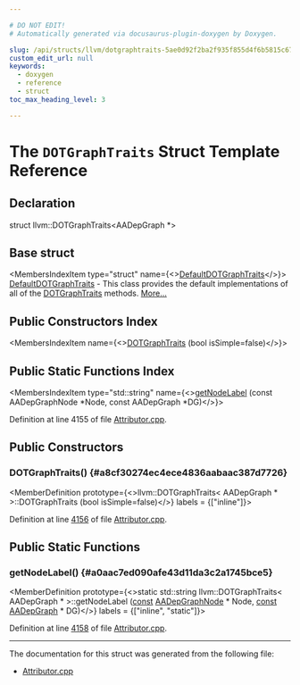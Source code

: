 ```yaml
---

# DO NOT EDIT!
# Automatically generated via docusaurus-plugin-doxygen by Doxygen.

slug: /api/structs/llvm/dotgraphtraits-5ae0d92f2ba2f935f855d4f6b5815c67
custom_edit_url: null
keywords:
  - doxygen
  - reference
  - struct
toc_max_heading_level: 3

---
```





# The `DOTGraphTraits` Struct Template Reference

<DoxygenPage pluginConfig={pluginConfig}>



## Declaration

<CodeBlock>struct llvm::DOTGraphTraits&lt;AADepGraph &#42;&gt;</CodeBlock>

## Base struct

<MembersIndex>

<MembersIndexItem
  type="struct"
  name={<><a href="/docs/api/structs/llvm/defaultdotgraphtraits">DefaultDOTGraphTraits</a></>}>
<a href="/docs/api/structs/llvm/defaultdotgraphtraits">DefaultDOTGraphTraits</a> - This class provides the default implementations of all of the <a href="/docs/api/structs/llvm/dotgraphtraits">DOTGraphTraits</a> methods. <a href="/docs/api/structs/llvm/defaultdotgraphtraits/#details">More...</a>
</MembersIndexItem>

</MembersIndex>

## Public Constructors Index

<MembersIndex>

<MembersIndexItem
  name={<><a href="#a8cf30274ec4ece4836aabaac387d7726">DOTGraphTraits</a> (bool isSimple=false)</>}>
</MembersIndexItem>

</MembersIndex>

## Public Static Functions Index

<MembersIndex>

<MembersIndexItem
  type="std::string"
  name={<><a href="#a0aac7ed090afe43d11da3c2a1745bce5">getNodeLabel</a> (const AADepGraphNode &#42;Node, const AADepGraph &#42;DG)</>}>
</MembersIndexItem>

</MembersIndex>


Definition at line 4155 of file <a href="/docs/api/files/lib/lib/transforms/lib/transforms/ipo/attributor-cpp">Attributor.cpp</a>.

<SectionDefinition>

## Public Constructors

### DOTGraphTraits() {#a8cf30274ec4ece4836aabaac387d7726}

<MemberDefinition
  prototype={<>llvm::DOTGraphTraits&lt; AADepGraph &#42; &gt;::DOTGraphTraits (bool isSimple=false)</>}
  labels = {["inline"]}>

Definition at line <a href="/docs/api/files/lib/lib/transforms/lib/transforms/ipo/attributor-cpp/#l04156">4156</a> of file <a href="/docs/api/files/lib/lib/transforms/lib/transforms/ipo/attributor-cpp">Attributor.cpp</a>.
</MemberDefinition>

</SectionDefinition>

<SectionDefinition>

## Public Static Functions

### getNodeLabel() {#a0aac7ed090afe43d11da3c2a1745bce5}

<MemberDefinition
  prototype={<>static std::string llvm::DOTGraphTraits&lt; AADepGraph &#42; &gt;::getNodeLabel (<a href="/docs/api/files/lib/lib/target/lib/target/aarch64/aarch64promoteconstant-cpp/#a90f8350fecae261c25be85d38b451bff">const</a> <a href="/docs/api/structs/llvm/aadepgraphnode">AADepGraphNode</a> &#42; Node, <a href="/docs/api/files/lib/lib/target/lib/target/aarch64/aarch64promoteconstant-cpp/#a90f8350fecae261c25be85d38b451bff">const</a> <a href="/docs/api/structs/llvm/aadepgraph">AADepGraph</a> &#42; DG)</>}
  labels = {["inline", "static"]}>

Definition at line <a href="/docs/api/files/lib/lib/transforms/lib/transforms/ipo/attributor-cpp/#l04158">4158</a> of file <a href="/docs/api/files/lib/lib/transforms/lib/transforms/ipo/attributor-cpp">Attributor.cpp</a>.
</MemberDefinition>

</SectionDefinition>

<hr/>

The documentation for this struct was generated from the following file:

<ul>
<li><a href="/docs/api/files/lib/lib/transforms/lib/transforms/ipo/attributor-cpp">Attributor.cpp</a></li>
</ul>

</DoxygenPage>
